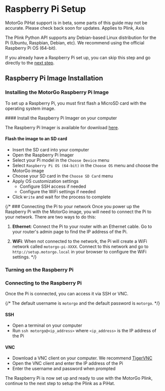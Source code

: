 
# Raspberry Pi Setup

<Callout type="warning" emoji="⚠️">
    MotorGo PiHat support is in beta, some parts of this guide may not be accurate. Please check back soon for updates.
</Callout>

<Callout type="info" emoji="🤖">
    Applies to Plink, Axis
</Callout>

The Plink Python API supports any Debian-based Linux distribution for the Pi (Ubuntu, Raspbian, Debian, etc). We recommend using the official Raspberry Pi OS (64-bit).

If you already have a Raspberry Pi set up, you can skip this step and go directly to the [next step](/pihat_mode/motorgo_setup).

## Raspberry Pi Image Installation


### Installing the MotorGo Raspberry Pi Image
To set up a Raspberry Pi, you must first flash a MicroSD card with the operating system image.

<Steps>
#### Install the Raspberry Pi Imager on your computer

The Raspberry Pi Imager is available for download [here](https://www.raspberrypi.org/software/).

#### Flash the image to an SD card
* Insert the SD card into your computer
* Open the Raspberry Pi Imager
* Select your Pi model in the `Choose Device` menu
* Select `Raspberry Pi OS (64-bit)` in the `Choose OS` menu and choose the MotorGo image
* Choose your SD card in the `Choose SD Card` menu
* Apply OS customization settings
    * Configure SSH access if needed
    * Configure the WiFi settings if needed
* Click `Write` and wait for the process to complete
</Steps>

{/* ### Connecting the Pi to your network
Once you power up the Raspberry Pi with the MotorGo image, you will need to connect the Pi to your network. There are two ways to do this:

1. **Ethernet**: Connect the Pi to your router with an Ethernet cable. Go to your router's admin page to find the IP address of the Pi.

2.  **WiFi**: When not connected to the network, the Pi will create a WiFi network called `motorgo-pi-XXXX`. Connect to this network and go to `http://setup.motorgo.local` in your browser to configure the WiFi settings.
 */}

### Turning on the Raspberry Pi


### Connecting to the Raspberry Pi

Once the Pi is connected, you can access it via SSH or VNC.

{/* The default username is `motorgo` and the default password is `motorgo`. */}

#### SSH
* Open a terminal on your computer
* Run `ssh motorgo@<ip_address>` where `<ip_address>` is the IP address of the Pi

#### VNC
* Download a VNC client on your computer. We recommend [TigerVNC](https://tigervnc.org/)
* Open the VNC client and enter the IP address of the Pi
* Enter the username and password when prompted

The Raspberry Pi is now set up and ready to use with the MotorGo Plink, continue to the next step to setup the Plink as a PiHat.